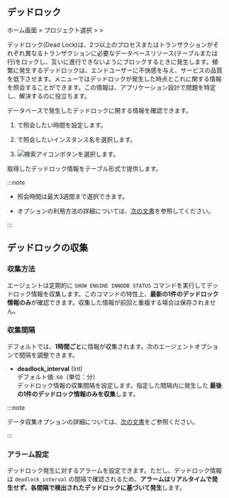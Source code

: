 ## デッドロック

ホーム画面 &gt; プロジェクト選択 &gt; <Cmdname sid="side_analysis" className="uitext" /> &gt; <Cmdname sid="side_deadLock" className="uitext" />

デッドロック(Dead Lock)は、2つ以上のプロセスまたはトランザクションがそれぞれ異なるトランザクションに必要なデータベースリソース(テーブルまたは行)をロックし、互いに進行できないようにブロックするときに発生します。頻繁に発生するデッドロックは、エンドユーザーに不快感を与え、サービスの品質を低下させます。<Cmdname sid="side_deadLock" className="uitext" />メニューではデッドロックが発生した時点とこれに関する情報を照会することができます。この情報は、アプリケーション設計で問題を特定し、解決するのに役立ちます。

<ProdImg img='db-deadlock-basic.png' desc='デッドロック' />

データベースで発生したデッドロックに関する情報を確認できます。

1. <Cmdname sid="time" className="uitext" />で照会したい時間を設定します。

2. <Cmdname sid="instance" className="uitext" />で照会したいインスタンス名を選択します。

3. ![検索アイコン](/img/ico-btn-search.png)ボタンを選択します。

取得したデッドロック情報をテーブル形式で提供します。

:::note

- 照会時間は最大3週間まで選択できます。

- <Cmdname sid="time" className="uitext" />オプションの利用方法の詳細については、[次の文書](usage-ui#timeselector)を参照してください。

:::

## デッドロックの収集

### 収集方法

エージェントは定期的に `SHOW ENGINE INNODB STATUS` コマンドを実行してデッドロック情報を収集します。このコマンドの特性上、**最新の1件のデッドロック情報のみ**が確認できます。収集した情報が前回と重複する場合は保存されません。

### 収集間隔

デフォルトでは、**1時間ごと**に情報が収集されます。次のエージェントオプションで間隔を調整できます。

- **deadlock_interval** (Int)  
  デフォルト値: `60`（単位：分）  
  デッドロック情報の収集間隔を設定します。指定した間隔内に発生した **最後の1件のデッドロック情報のみを収集**します。

:::note

データ収集オプションの詳細については、[次の文書](https://docs.whatap.io/mysql/agent-dbx-settings#%EB%8D%B0%EC%9D%B4%ED%84%B0-%EC%88%98%EC%A7%91)をご参照ください。

:::

### アラーム設定

デッドロック発生に対するアラームを設定できます。ただし、デッドロック情報は `deadlock_interval` の間隔で確認されるため、**アラームはリアルタイムで発生せず、各間隔で検出されたデッドロックに基づいて発生**します。